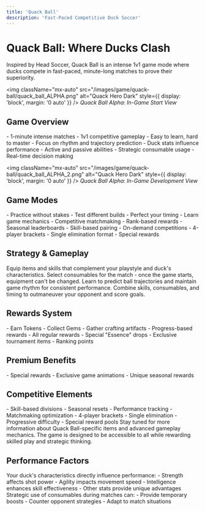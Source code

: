 ```yaml
---
title: 'Quack Ball'
description: 'Fast-Paced Competitive Duck Soccer'
---
```


# Quack Ball: Where Ducks Clash

<Note>
  Inspired by Head Soccer, Quack Ball is an intense 1v1 game mode where ducks compete in fast-paced, minute-long matches to prove their superiority.
</Note>

<img
  className="mx-auto"
  src="/images/game/quack-ball/quack_ball_ALPHA.png"
  alt="Quack Hero Dark"
  style={{ display: 'block', margin: '0 auto' }}
/>
*Quack Ball Alpha: In-Game Start View*

## Game Overview

<CardGroup>
  <Card title="Quick Matches" icon="stopwatch">
    - 1-minute intense matches
    - 1v1 competitive gameplay
    - Easy to learn, hard to master
    - Focus on rhythm and trajectory prediction
  </Card>
  <Card title="Skill-Based" icon="bullseye">
    - Duck stats influence performance
    - Active and passive abilities
    - Strategic consumable usage
    - Real-time decision making
  </Card>
</CardGroup>

<img
  className="mx-auto"
  src="/images/game/quack-ball/quack_ball_ALPHA_2.png"
  alt="Quack Hero Dark"
  style={{ display: 'block', margin: '0 auto' }}
/>
*Quack Ball Alpha: In-Game Development View*

## Game Modes

<AccordionGroup>
  <Accordion icon="dumbbell" title="Training Mode">
    - Practice without stakes
    - Test different builds
    - Perfect your timing
    - Learn game mechanics
  </Accordion>
  <Accordion icon="ranking-star" title="Ranked Matches">
    - Competitive matchmaking
    - Rank-based rewards
    - Seasonal leaderboards
    - Skill-based pairing
  </Accordion>
  <Accordion icon="trophy" title="Tournaments">
    - On-demand competitions
    - 4-player brackets
    - Single elimination format
    - Special rewards
  </Accordion>
</AccordionGroup>

## Strategy & Gameplay

<Steps>
  <Step title="Prepare Your Duck">
    Equip items and skills that complement your playstyle and duck's characteristics.
  </Step>
  <Step title="Choose Your Loadout">
    Select consumables for the match - once the game starts, equipment can't be changed.
  </Step>
  <Step title="Master the Basics">
    Learn to predict ball trajectories and maintain game rhythm for consistent performance.
  </Step>
  <Step title="Execute Your Strategy">
    Combine skills, consumables, and timing to outmaneuver your opponent and score goals.
  </Step>
</Steps>

## Rewards System

<CardGroup>
  <Card title="Match Rewards" icon="coins">
    - Earn Tokens
    - Collect Gems
    - Gather crafting artifacts
    - Progress-based rewards
  </Card>
  <Card title="Tournament Prizes" icon="gem">
    - All regular rewards
    - Special "Essence" drops
    - Exclusive tournament items
    - Ranking points
  </Card>
</CardGroup>

## Premium Benefits

<AccordionGroup>
  <Accordion icon="crown" title="Ring Holder Advantages">
    - Special rewards
    - Exclusive game animations
    - Unique seasonal rewards
  </Accordion>
</AccordionGroup>

## Competitive Elements

<CardGroup>
  <Card title="Ranking System" icon="ladder">
    - Skill-based divisions
    - Seasonal resets
    - Performance tracking
    - Matchmaking optimization
  </Card>
  <Card title="Tournament Structure" icon="bracket">
    - 4-player brackets
    - Single elimination
    - Progressive difficulty
    - Special reward pools
  </Card>
</CardGroup>

<Note>
  Stay tuned for more information about Quack Ball-specific items and advanced gameplay mechanics. The game is designed to be accessible to all while rewarding skilled play and strategic thinking.
</Note>

## Performance Factors

<AccordionGroup>
  <Accordion icon="chart-line" title="Stat Impact">
    Your duck's characteristics directly influence performance:
    - Strength affects shot power
    - Agility impacts movement speed
    - Intelligence enhances skill effectiveness
    - Other stats provide unique advantages
  </Accordion>
  <Accordion icon="flask" title="Consumables">
    Strategic use of consumables during matches can:
    - Provide temporary boosts
    - Counter opponent strategies
    - Adapt to match situations
  </Accordion>
</AccordionGroup>
